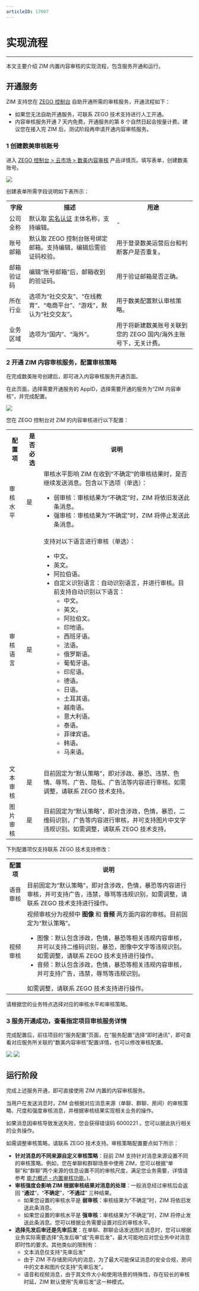 ```yaml
---
articleID: 17907
---
```


# 实现流程

- - -

本文主要介绍 ZIM 内置内容审核的实现流程，包含服务开通和运行。

## 开通服务

ZIM 支持您在 [ZEGO 控制台](https://console.zego.im/) 自助开通所需的审核服务，开通流程如下：

<Note title="说明">

- 如果您无法自助开通服务，可联系 ZEGO 技术支持进行人工开通。
- 内容审核服务开通 7 天内免费，开通服务的第 8 个自然日起会按量计费。建议您在接入完 ZIM 后，测试阶段再申请开通内容审核服务。
</Note>

### 1 创建数美审核账号

进入 <a href="https://console.zego.im/cloudMarket/openProductionDetail/shumei" target="_blank">ZEGO 控制台 &gt; 云市场 &gt; 数美内容审核</a> 产品详情页。填写表单，创建数美账号。

<Frame width="512" height="auto" caption=""><img src="https://doc-media.zego.im/sdk-doc/Pics/console/cloud_market/info.jpeg" /></Frame>

创建表单所需字段说明如下表所示：

<table>

<tbody><tr>
<th>字段</th>
<th>描述</th>
<th>用途</th>
</tr>
<tr>
<td>公司全称</td>
<td>默认取 <a href="https://doc-zh.zego.im/article/14277" target="_blank">实名认证</a> 主体名称，支持编辑。</td>
<td>-</td>
</tr>
<tr>
<td>账号邮箱</td>
<td>默认取 ZEGO 控制台账号绑定邮箱。支持编辑，编辑后需验证码校验。</td>
<td>用于登录数美运营后台和判断客户是否重复。</td>
</tr>
<tr>
<td>邮箱验证码</td>
<td>编辑“账号邮箱”后，邮箱收到的验证码。</td>
<td>用于验证邮箱是否正确。</td>
</tr>
<tr>
<td>所在行业</td>
<td>选项为“社交交友”、“在线教育”、“电商平台”、“游戏”，默认为“社交交友”。</td>
<td>用于数美配置默认审核策略。</td>
</tr>
<tr>
<td>业务区域</td>
<td>选项为“国内”、“海外”。</td>
<td>用于将新建数美账号关联到您的 ZEGO 国内/海外主账号下，无关计费。</td>
</tr>
</tbody></table>

### 2 开通 ZIM 内容审核服务，配置审核策略

在完成数美账号创建后，即可进入内容审核服务开通页面。

在此页面，选择需要开通服务的 AppID，选择需要开通的服务为“ZIM 内容审核”，并完成配置。

<Frame width="512" height="auto" caption=""><img src="https://doc-media.zego.im/sdk-doc/Pics/ZIM/Moderation/ForZIM.jpeg" /></Frame>

您在 ZEGO 控制台对 ZIM 的内容审核进行以下配置：
<table>

<tbody><tr>
<th>配置项</th>
<th>是否必选</th>
<th>说明</th>
</tr>
<tr>
<td>审核水平</td>
<td>是</td>
<td>审核水平影响 ZIM 在收到“不确定”的审核结果时，是否继续发送消息。包含以下选项（单选）：<ul><li>弱审核：审核结果为“不确定”时，ZIM 将依旧发送此条消息。</li><li>强审核：审核结果为“不确定”时，ZIM 将停止发送此条消息。</li></ul></td>
</tr>
<tr>
<td>审核语言</td>
<td>是</td>
<td>支持对以下语言进行审核（单选）：<ul><li>中文。</li><li>英文。</li><li>阿拉伯语。</li><li>自定义识别语言：自动识别语言，并进行审核。目前支持自动识别以下语言：<ul><li>中文。</li><li>英文。</li><li>阿拉伯文。</li><li>印地语。</li><li>西班牙语。</li><li>法语。</li><li>俄罗斯语。</li><li>葡萄牙语。</li><li>印尼语。</li><li>德语。</li><li>日语。</li><li>土耳其语。</li><li>越南语。</li><li>意大利语。</li><li>泰语。</li><li>菲律宾语。</li><li>韩语。</li><li>马来语。</li></ul></li></ul></td>
</tr>
<tr>
<td>文本审核</td>
<td>是</td>
<td>目前固定为“默认策略”，即对涉政、暴恐、违禁、色情、辱骂、广告、隐私、广告法等内容进行审核。如需调整，请联系 ZEGO 技术支持。</td>
</tr>
<tr>
<td>图片审核</td>
<td>是</td>
<td>目前固定为“默认策略”，即对含涉政，色情，暴恐，二维码识别，广告等内容进行审核，并可支持图片中文字违规识别。如需调整，请联系 ZEGO 技术支持。</td>
</tr>
</tbody></table>

下列配置项仅支持联系 ZEGO 技术支持修改：

<table>

<tbody><tr>
<th>配置项</th>
<th>说明</th>
</tr>
<tr>
<td>语音审核</td>
<td>目前固定为“默认策略”，即对含涉政，色情，暴恐等内容进行审核，并可支持广告，违禁，辱骂等违规识别，如需调整，请联系 ZEGO 技术支持进行操作。</td>
</tr>
<tr>
<td>视频审核</td>
<td>视频审核分为视频中 <strong>图像</strong> 和 <strong>音频</strong> 两方面内容的审核。目前固定为“默认策略”。
<ul><li>图像：默认包含涉政，色情，暴恐等相关违规内容审核，并可以支持二维码识别，暴恐，图像中文字等违规识别。如需调整，请联系 ZEGO 技术支持进行操作。</li><li>音频：默认包含涉政，色情，暴恐等相关违规内容审核，并可支持广告，违禁，辱骂等违规识别。</li></ul>
如需调整，请联系 ZEGO 技术支持进行操作。</td>
</tr>
</tbody></table>

<Note title="说明">

请根据您的业务特点选择对应的审核水平和审核策略。
</Note>


### 3 服务开通成功，查看指定项目审核服务详情

完成配置后，前往项目的“服务配置”页面，在“服务配置”选择“即时通讯”，即可查看对应服务所关联的“数美内容审核”配置详情，也可以修改审核配置。

<Frame width="512" height="auto" caption=""><img src="https://doc-media.zego.im/sdk-doc/Pics/ZIM/Moderation/select_zim.jpeg" /></Frame>

<Frame width="512" height="auto" caption=""><img src="https://doc-media.zego.im/sdk-doc/Pics/console/cloud_market/check_ZIM.jpeg" /></Frame>


## 运行阶段

完成上述服务开通，即可直接使用 ZIM 内置的内容审核服务。

当用户在发送消息时，ZIM 会根据对应消息来源（单聊、群聊、房间）的审核策略、尺度和强度审核消息，并根据审核结果实现相关业务的操作。

如果消息因审核导致发送失败，您会获得错误码 6000221 。您可以据此执行相关的业务操作。

如需调整审核策略，请联系 ZEGO 技术支持。审核策略配置要点如下所示：
- **针对消息的不同来源自定义审核策略**：目前 ZIM 支持针对消息来源设置不同的审核策略。例如，您在单聊和群聊场景中使用 ZIM，您可以根据“单聊”和“群聊”两个来源的信息设置不同的审核尺度，满足您业务需要，详情请参考 [能力概述 - 内置审核功能](./Overview.mdx#内置审核功能)。)。
- **审核强度会影响 ZIM 根据审核结果对消息的处理**：一般消息经过审核后会返回 “**通过**”，“**不确定**”，“**不通过**” 三种结果。
    - 如果您设置的审核水平是 **弱审核**：审核结果为“不确定”时，ZIM 将依旧发送此条消息。
    - 如果您设置的审核水平是 **强审核**：审核结果为“不确定”时，ZIM 将停止发送此条消息。您可以根据业务需要设置对应的审核水平。
- **选择先发后审还是先审后发**：在单聊、群聊会话发送图片消息时，您可以根据业务实际需要选择“先发后审”或“先审后发”，最大可能地应对您业务中对消息即时性的要求。其他类似的限制有：
    - 文本消息仅支持“先审后发”
    - 由于 ZIM 不存储房间内的消息，为了最大可能保证消息的安全合规，房间中的文本和图片仅支持“先审后发”。
    - 语音和视频消息，由于其文件大小和使用场景的特殊性，存在较长的审核时延，ZIM 默认使用“先审后发”这一种模式。

